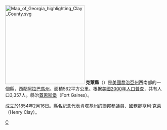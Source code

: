 {{noteTA
|T=zh-hans:克莱县 (佐治亚州);zh-hk:克萊縣 (喬治亞州);zh-tw:克萊郡 (喬治亞州);
}}

{{Otheruses|克萊縣|subject=美國喬治亞州的一個縣|other=同名的縣}}
[[File:Map_of_Georgia_highlighting_Clay_County.svg|250px]]
'''克萊縣'''（{{lang-en|Clay County}}）是[[美國|美國]][[喬治亞州|喬治亞州]]西南部的一個縣，西鄰[[阿拉巴馬州|阿拉巴馬州]]。面積562平方公里。根据[[美國2000年人口普查|美國2000年人口普查]]，共有人口3,357人。縣治[[蓋恩斯堡_(喬治亞州)|蓋恩斯堡]]（Fort Gaines）。

成立於1854年2月16日。縣名紀念代表[[肯塔基州|肯塔基州]]的[[美國參議院|聯邦參議員]]、[[美國國務卿|國務卿]][[亨利·克萊|亨利·克萊]]（Henry Clay）。

{{克萊縣 (喬治亞州)}}
{{佐治亚州}}

[[Category:佐治亚州行政区划|C]]